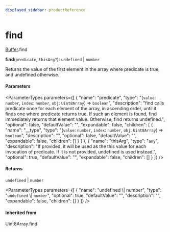```yaml
---
displayed_sidebar: productReference
---
```



# find

[Buffer](../../interfaces/Buffer.mdx).find

**find**(`predicate`, `thisArg?`): `undefined` \| `number`

Returns the value of the first element in the array where predicate is true, and undefined
otherwise.

#### Parameters

<ParameterTypes parameters={[
  {
    "name": "predicate",
    "type": "(`value`: `number`, `index`: `number`, `obj`: `Uint8Array`) => `boolean`",
    "description": "find calls predicate once for each element of the array, in ascending order, until it finds one where predicate returns true. If such an element is found, find immediately returns that element value. Otherwise, find returns undefined.",
    "optional": false,
    "defaultValue": "",
    "expandable": false,
    "children": [
      {
        "name": "__type",
        "type": "(`value`: `number`, `index`: `number`, `obj`: `Uint8Array`) => `boolean`",
        "description": "",
        "optional": false,
        "defaultValue": "",
        "expandable": false,
        "children": []
      }
    ]
  },
  {
    "name": "thisArg",
    "type": "`any`",
    "description": "If provided, it will be used as the this value for each invocation of predicate. If it is not provided, undefined is used instead.",
    "optional": true,
    "defaultValue": "",
    "expandable": false,
    "children": []
  }
]} />

#### Returns

`undefined` \| `number`

<ParameterTypes parameters={[
  {
    "name": "undefined \\| number",
    "type": "`undefined` \\| `number`",
    "optional": true,
    "defaultValue": "",
    "description": "",
    "expandable": false,
    "children": []
  }
]} />

#### Inherited from

Uint8Array.find
